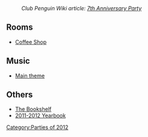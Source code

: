 :''Club Penguin Wiki article: [[clubpenguinwiki:7th Anniversary Party|7th Anniversary Party]]''

==Rooms==
*[[Media:7thAnniversaryPartyCoffee.swf|Coffee Shop]]

==Music==
*[[Media:Music252.swf|Main theme]]

==Others==
*[[Media:LibraryOct2012.swf|The Bookshelf]]
*[[Media:BooksYear1112.swf|2011-2012 Yearbook]]
{{Parties}}

[[Category:Parties of 2012]]